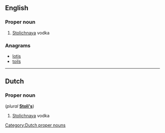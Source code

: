 ==English==

===Proper noun===
{{en-proper noun}}

# {{slang}} [[w:Stolichnaya|Stolichnaya]] vodka

===Anagrams===
* [[lotis#English|lotis]]
* [[toils#English|toils]]

----

==Dutch==

===Proper noun===
{{head|nl|proper noun|pl=Stoli's|dim=Stolietje}} (''plural'' '''[[Stoli's]]''')

# {{slang|lang=nl}} [[w:Stolichnaya|Stolichnaya]] vodka

[[Category:Dutch proper nouns]]